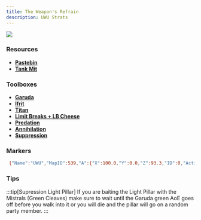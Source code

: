 ```yaml
---
title: The Weapon's Refrain
description: UWU Strats
---
```


<base target="_blank"></base>

<img class="ulti-tooltip" src="/uwu.webp"/>

### Resources ###
- [**Pastebin**](https://pastebin.com/hTvkZG3x)
- [**Tank Mit**](https://docs.google.com/spreadsheets/d/13dpeUEBHFpLxX38gjC8oh1xEB4F7xBECI9BvycJEsfk/edit#gid=831820397)

### Toolboxes ###
- [**Garuda**](https://ff14.toolboxgaming.space/?id=584766219158561&preview=1)
- [**Ifrit**](https://ff14.toolboxgaming.space/?id=110045202472361&preview=1)
- [**Titan**](https://ff14.toolboxgaming.space/?id=210044492472361&preview=1)
- [**Limit Breaks + LB Cheese**](https://ff14.toolboxgaming.space/?id=430631425646261&preview=1)
- [**Predation**](https://ff14.toolboxgaming.space/?id=530635345646261&preview=1)
- [**Annihilation**](https://ff14.toolboxgaming.space/?id=930637786646261&preview=1)
- [**Suppression**](https://ff14.toolboxgaming.space/?id=784760520258561&preview=1)

### Markers ###
```bash frame="none"
 {"Name":"UWU","MapID":539,"A":{"X":100.0,"Y":0.0,"Z":93.3,"ID":0,"Active":true},"B":{"X":106.7,"Y":0.0,"Z":100.0,"ID":1,"Active":true},"C":{"X":100.0,"Y":0.0,"Z":106.7,"ID":2,"Active":true},"D":{"X":93.3,"Y":0.0,"Z":100.0,"ID":3,"Active":true},"One":{"X":107.3,"Y":0.0,"Z":107.3,"ID":4,"Active":true},"Two":{"X":100.0,"Y":0.0,"Z":81.0,"ID":5,"Active":true},"Three":{"X":100.0,"Y":0.0,"Z":100.0,"ID":6,"Active":true},"Four":{"X":87.0,"Y":0.0,"Z":87.0,"ID":7,"Active":true}} 
```

### Tips ###
<div class="light-pillar-tip">
:::tip[Supression Light Pillar]
If you are baiting the Light Pillar with the Mistrals (Green Cleaves) make sure to wait until the Garuda green AoE goes off before you walk into it or you will die and the pillar will go on a random party member.
:::
</div>
